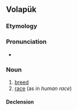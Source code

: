 ==Volapük==

===Etymology===
{{suffix|vo|bid|äd}}

===Pronunciation===
* {{IPA|/biˈdɛd/|lang=vo}}

===Noun===
{{vo-noun}}

# [[breed]]
# [[race]] (as in ''human race'')

====Declension====
{{vo-decl-noun}}